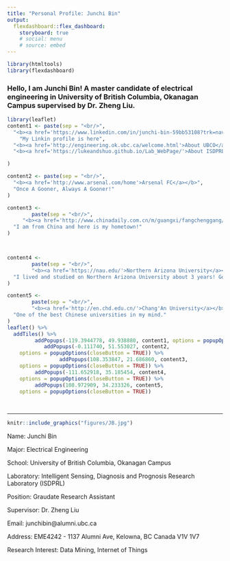 ```yaml
---
title: "Personal Profile: Junchi Bin"
output: 
  flexdashboard::flex_dashboard:
    storyboard: true
    # social: menu
    # source: embed
---
```


```r
library(htmltools)
library(flexdashboard)
```

### Hello, I am Junchi Bin! A master candidate of electrical engineering in University of British Columbia, Okanagan Campus supervised by Dr. Zheng Liu. 

```r
library(leaflet)
content1 <- paste(sep = "<br/>",
  "<b><a href='https://www.linkedin.com/in/junchi-bin-59bb53108?trk=nav_responsive_tab_profile_pic'>Junchi Bin</a></b>",
    "My Linkin profile is here",
  "<b><a href='http://engineering.ok.ubc.ca/welcome.html'>About UBCO</a></b>",
  "<b><a href='https://lukeandshuo.github.io/Lab_WebPage/'>About ISDPRL</a></b>"

)

content2 <- paste(sep = "<br/>",
  "<b><a href='http://www.arsenal.com/home'>Arsenal FC</a></b>",
  "Once A Gooner, Always A Gooner!"
)

content3 <- 
        paste(sep = "<br/>",
     "<b><a href='http://www.chinadaily.com.cn/m/guangxi/fangchenggang/'>Fangchenggang City</a></b>",   
  "I am from China and here is my hometown!"
)



content4 <- 
        paste(sep = "<br/>",
        "<b><a href='https://nau.edu/'>Northern Arizona University</a></b>",
  "I lived and studied on Northern Arizona University about 3 years! Go Lumberjacks!"
)

content5 <- 
        paste(sep = "<br/>",
        "<b><a href='http://en.chd.edu.cn/'>Chang'An University</a></b>",
  "One of the best Chinese universities in my mind."
)
leaflet() %>%
  addTiles() %>%
         addPopups(-119.3944778, 49.938880, content1, options = popupOptions(closeButton = TRUE))%>%
            addPopups(-0.111740, 51.553027, content2,
    options = popupOptions(closeButton = TRUE)) %>%
                 addPopups(108.353847, 21.686860, content3,
    options = popupOptions(closeButton = TRUE)) %>%
         addPopups(-111.652918, 35.185454, content4,
    options = popupOptions(closeButton = TRUE)) %>%
         addPopups(108.972909, 34.233326, content5,
    options = popupOptions(closeButton = TRUE))
  
        
```



***




```r
knitr::include_graphics("figures/JB.jpg")
```

Name: Junchi Bin

Major: Electrical Engineering

School: University of British Columbia, Okanagan Campus

Laboratory: Intelligent Sensing, Diagnosis and Prognosis Research Laboratory (ISDPRL)

Position: Graudate Research Assistant

Supervisor: Dr. Zheng Liu

Email: junchibin@alumni.ubc.ca

Address: EME4242 - 1137 Alumni Ave, Kelowna, BC Canada V1V 1V7

Research Interest: Data Mining, Internet of Things


<!-- ### Automated Valuation Model (AVM) is a cooperative project with team Data Nerds in order to analyze real-estate data in North America. The plot below is a scatter plot for some features. -->



<!-- ```{r} -->

<!-- knitr::include_graphics("figures/Rplot.png") -->

<!-- ``` -->

<!-- *** -->

<!-- ```{r, out.width = "290px"} -->
<!-- knitr::include_graphics("figures/JB.jpg") -->
<!-- ``` -->

<!-- Name: Junchi Bin -->

<!-- Major: Electrical Engineering -->

<!-- School: University of British Columbia, Okanagan Campus -->

<!-- Laboratory: Intelligent Sensing, Diagnosis and Prognosis Research Laboratory (ISDPRL) -->

<!-- Position: Graudate Research Assistant -->

<!-- Supervisor: Dr. Zheng Liu -->

<!-- Email: junchibin@alumni.ubc.ca -->

<!-- Address: EME4242 - 1137 Alumni Ave, Kelowna, BC Canada V1V 1V7 -->

<!-- Research Interest: Data Mining, Internet of Things -->



<!-- ### Internet of things (IoT) is another proeject we are working on. Sensors and communication modules are under experiments. The monitoring center will be updated soon. -->

<!-- ```{r, out.width = "290px"} -->
<!-- knitr::include_graphics("figures/TBC.png") -->
<!-- ``` -->

<!-- *** -->
<!-- ```{r, out.width = "290px"} -->
<!-- knitr::include_graphics("figures/JB.jpg") -->
<!-- ``` -->

<!-- Name: Junchi Bin -->

<!-- Major: Electrical Engineering -->

<!-- School: University of British Columbia, Okanagan Campus -->

<!-- Laboratory: Intelligent Sensing, Diagnosis and Prognosis Research Laboratory (ISDPRL) -->

<!-- Position: Graudate Research Assistant -->

<!-- Supervisor: Dr. Zheng Liu -->

<!-- Email: junchibin@alumni.ubc.ca -->

<!-- Address: EME4242 - 1137 Alumni Ave, Kelowna, BC Canada V1V 1V7 -->

<!-- Research Interest: Data Mining, Internet of Things -->
